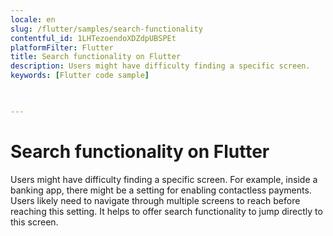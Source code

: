 ```yaml
---
locale: en
slug: /flutter/samples/search-functionality
contentful_id: 1LHTezoendoXDZdpUBSPEt
platformFilter: Flutter
title: Search functionality on Flutter
description: Users might have difficulty finding a specific screen.
keywords: [Flutter code sample]


	
---
```


# Search functionality on Flutter

Users might have difficulty finding a specific screen. For example, inside a banking app, there might be a setting for enabling contactless payments. Users likely need to navigate through multiple screens to reach before reaching this setting. It helps to offer search functionality to jump directly to this screen.

<CodeSample id="screen-search" locale="en" platform="flutter"/>
